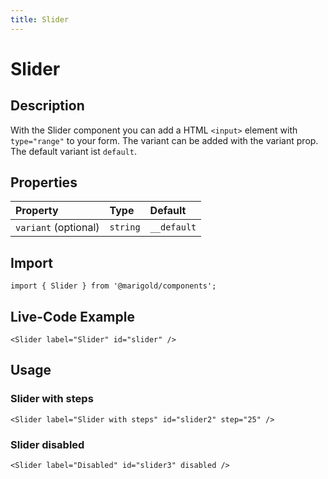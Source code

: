 ```yaml
---
title: Slider
---
```


# Slider

## Description

With the Slider component you can add a HTML `<input>` element with `type="range"` to your form.
The variant can be added with the variant prop. The default variant ist `default`.

## Properties

| Property             | Type     | Default     |
| :------------------- | :------- | :---------- |
| `variant` (optional) | `string` | `__default` |

## Import

```tsx onlyCode
import { Slider } from '@marigold/components';
```

## Live-Code Example

```tsx expandCode
<Slider label="Slider" id="slider" />
```

## Usage

### Slider with steps

```tsx
<Slider label="Slider with steps" id="slider2" step="25" />
```

### Slider disabled

```tsx
<Slider label="Disabled" id="slider3" disabled />
```
